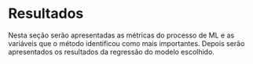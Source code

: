 # Resultados

Nesta seção serão apresentadas as métricas do processo de ML e as variáveis que o método identificou como mais importantes. Depois serão apresentados os resultados da regressão do modelo escolhido. 


